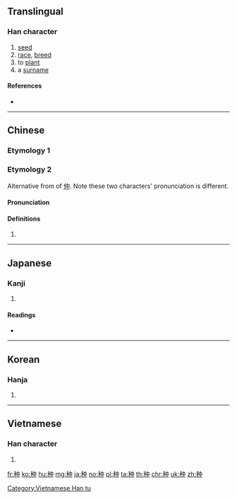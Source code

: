 {{character info/new}}
{{also|種}}
==Translingual==
{{stroke order|type=animate}}

===Han character===
{{Han char|rn=115|rad=禾|as=04|sn=9|four=25906|canj=HDL|ids=⿰禾中}}

# [[seed]]
# [[race]], [[breed]]
# to [[plant]]
# a [[surname]]

====References====
* {{Han ref|kx=0850.120|dkj=24942|dj=1273.040|hdz=42593.130|uh=79CD|ud=31181|bh=CFFA|bd=53242}}

----

==Chinese==

===Etymology 1===
{{zh-see|種}}

===Etymology 2===
{{zh-forms}}
Alternative from of [[仲]]. Note these two characters' pronunciation is different.

====Pronunciation====
{{zh-pron
|m=chóng
|cat=pn
}}

====Definitions====
{{zh-hanzi}}

# {{surname|lang=zh}}

----

==Japanese==

===Kanji===
{{ja-kanji|grade=}}

# {{defn|lang=ja|sort=禾04}}

====Readings====
* {{ja-readings|on=[[ちゅう]] (chū)|kun=[[おさない]] (osanai)}}

----

==Korean==

===Hanja===
{{ko-hanja|hangeul=충|eumhun=|rv=chung|mr=ch'ung|y=chwung}}

# {{defn|lang=ko|sort=禾04}}

----

==Vietnamese==

===Han character===
{{vi-readings|rs=禾04| hanviet = chủng}}

# {{defn|lang=vi|sort=禾04}}

[[Category:Vietnamese Han tu]]

[[fr:种]]
[[ko:种]]
[[hu:种]]
[[mg:种]]
[[ja:种]]
[[no:种]]
[[pl:种]]
[[ta:种]]
[[th:种]]
[[chr:种]]
[[uk:种]]
[[zh:种]]